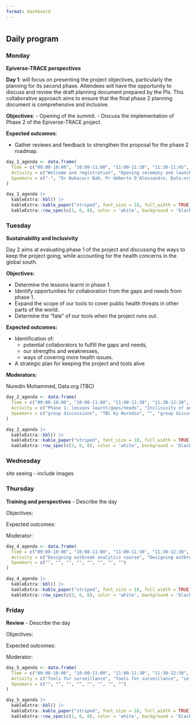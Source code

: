 ```yaml
---
format: dashboard
---
```


#  {.tabset .tabset-pills}

## Daily program {.tabset}

### Monday

**Epiverse-TRACE perspectives**

**Day 1**: will focus on presenting the project objectives, particularly the planning for its second phase. Attendees will have the opportunity to discuss and review the draft planning document prepared by the PIs. This collaborative approach aims to ensure that the final phase 2 planning document is comprehensive and inclusive.

**Objectives**: 
- Opening of the summit.
- Discuss the implementation of Phase 2 of the Epiverse-TRACE project.

**Expected outcomes**: 

- Gather reviews and feedback to strengthen the proposal for the phase 2 roadmap.


```r
day_1_agenda <- data.frame(
  Time = c("09:00-10:00", "10:00-11:00", "11:00-11:30", "11:30-11:45",  "12:30-12:00", "13:00-15:00", "15:00-17:00", "19:00-21:00"),
  Activity = c("Welcome and registration", "Opening ceremony and launching of phase 2 Epiverse-TRACE project", "coffee break", "Ice breaker", "Planning for phase 2 implementation", "lunch break", "RF/RSE sessions", "Dinner"),
  Speakers = c("-", "Dr Bubacarr Bah, Pr Umberto D'Alessandro, Data.org (TBC), and MoH (TBC)", "", "Banky", "Data.org (TBC)", "", "James and Degoot", "")
)

day_1_agenda |>
  kableExtra::kbl() |>
  kableExtra::kable_paper("striped", font_size = 18, full_width = TRUE) |>
  kableExtra::row_spec(c(3, 6, 8), color = 'white', background = 'black')
```

### Tuesday

**Sustainability and Inclusivity**

Day 2 aims at evaluating phase 1 of the project and discussing the ways to keep the project going, while accounting for the health concerns in the global south. 

**Objectives:**

* Determine the lessons learnt in phase 1.
* Identify opportunities for collaboration from the gaps and needs from phase 1.
* Expand the scope of our tools to cover public health threats in other parts of the world.
* Determine the “fate” of our tools when the project runs out.

**Expected outcomes:**

* Identification of:
    - potential collaborators to fulfill the gaps and needs,
    - our strengths and weaknesses,
    - ways of covering more health issues.
* A strategic plan for keeping the project and tools alive

**Moderators:**

Nuredin Mohammed,
Data.org (TBC)

```r
day_2_agenda <- data.frame(
  Time = c("09:00-10:00", "10:00-11:00", "11:00-11:30", "11:30-12:30", "12:30-13:00", "13:00-15:00", "15:00-17:00", "19:00-21:00"),
  Activity = c("Phase 1: lessons learnt/gaps/needs", "Inclisivity of analytics tools in Public Health", "coffee break", "Are epiverse tools inclusive? Where do we fail to achieve inclusiveness?", "Opportunities from the gaps/needs", "lunch break", "Feedback from the activities of the day", "Dinner"),
  Speakers = c("group discussions", "TBC by Nuredin", "", "group discussions", "group discussions", "", "group representatives", "")
)

day_2_agenda |>
  kableExtra::kbl() |>
  kableExtra::kable_paper("striped", font_size = 18, full_width = TRUE) |>
  kableExtra::row_spec(c(3, 6, 8), color = 'white', background = 'black')
```

### Wednesday

site seeing - include images

### Thursday

**Training and perspectives** - Describe the day

Objectives:

Expected outcomes:

Moderator:

```r
day_4_agenda <- data.frame(
  Time = c("09:00-10:00", "10:00-11:00", "11:00-11:30", "11:30-12:30", "12:30-13:00", "13:00-15:00", "15:00-17:00", "19:00-21:00"),
  Activity = c("Designing outbreak analytics course", "Designing outbreak analytics course", "coffee break", "One health / local outbreaks/ NTDs", "One health / local outbreaks/ NTDs", "lunch break", "RSE session", "Dinner"),
  Speakers = c("", "", "", "", "", "", "", "")
)

day_4_agenda |>
  kableExtra::kbl() |>
  kableExtra::kable_paper("striped", font_size = 18, full_width = TRUE) |>
  kableExtra::row_spec(c(3, 6, 8), color = 'white', background = 'black')
```

### Friday

**Review** - Describe the day

Objectives:

Expected outcomes:

Moderator:

```r
day_5_agenda <- data.frame(
  Time = c("09:00-10:00", "10:00-11:00", "11:00-11:30", "11:30-12:30", "12:30-13:00", "13:00-15:00", "15:00-17:00", "19:00-21:00"),
  Activity = c("Tools for surveillance", "Tools for surveillance", "coffee break", "Lessons learnt/Gaps/needs", "Lessons learnt/Gaps/needs", "lunch break", "RSE session", "Dinner"),
  Speakers = c("", "", "", "", "", "", "", "")
)

day_5_agenda |>
  kableExtra::kbl() |>
  kableExtra::kable_paper("striped", font_size = 18, full_width = TRUE) |>
  kableExtra::row_spec(c(3, 6, 8), color = 'white', background = 'black')
```
